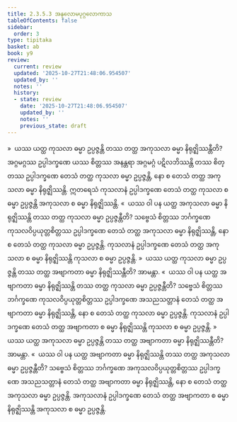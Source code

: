 ```yaml
---
title: 2.3.5.3 အနုလောမပုဂ္ဂလောကာသ
tableOfContents: false
sidebar:
  order: 3
type: tipitaka
basket: ab
book: y9
review:
  current: review
  updated: '2025-10-27T21:48:06.954507'
  updated_by: ''
  notes: ''
  history:
  - state: review
    date: '2025-10-27T21:48:06.954507'
    updated_by: ''
    notes: ''
    previous_state: draft
---
```



<ReviewStatus review={frontmatter.review} showDetails={true} />

<HypothesisAnnotation frontmatter={frontmatter} />

<DynamicBreadcrumb />

<Division number="212" book="y9" e="ch" v="35" p="66">

<Paragraph number="884" book="y9">
»  ယဿ ယတ္ထ ကုသလာ ဓမ္မာ ဥပ္ပဇ္ဇန္တိ တဿ တတ္ထ အကုသလာ ဓမ္မာ နိရုဇ္ဈိဿန္တီတိ?
</Paragraph>

<Paragraph number="885" book="y9">
အဂ္ဂမဂ္ဂဿ ဥပ္ပါဒက္ခဏေ ယဿ စိတ္တဿ အနန္တရာ အဂ္ဂမဂ္ဂံ ပဋိလဘိဿန္တိ တဿ စိတ္တဿ ဥပ္ပါဒက္ခဏေ တေသံ တတ္ထ ကုသလာ ဓမ္မာ ဥပ္ပဇ္ဇန္တိ, နော စ တေသံ တတ္ထ အကုသလာ ဓမ္မာ နိရုဇ္ဈိဿန္တိ. ဣတရေသံ ကုသလာနံ ဥပ္ပါဒက္ခဏေ တေသံ တတ္ထ ကုသလာ စ ဓမ္မာ ဥပ္ပဇ္ဇန္တိ အကုသလာ စ ဓမ္မာ နိရုဇ္ဈိဿန္တိ.
</Paragraph>

<Paragraph number="886" book="y9">
«  ယဿ ဝါ ပန ယတ္ထ အကုသလာ ဓမ္မာ နိရုဇ္ဈိဿန္တိ တဿ တတ္ထ ကုသလာ ဓမ္မာ ဥပ္ပဇ္ဇန္တီတိ?
</Paragraph>

<Paragraph number="887" book="y9">
သဗ္ဗေသံ စိတ္တဿ ဘင်္ဂက္ခဏေ ကုသလဝိပ္ပယုတ္တစိတ္တဿ ဥပ္ပါဒက္ခဏေ တေသံ တတ္ထ အကုသလာ ဓမ္မာ နိရုဇ္ဈိဿန္တိ, နော စ တေသံ တတ္ထ ကုသလာ ဓမ္မာ ဥပ္ပဇ္ဇန္တိ. ကုသလာနံ ဥပ္ပါဒက္ခဏေ တေသံ တတ္ထ အကုသလာ စ ဓမ္မာ နိရုဇ္ဈိဿန္တိ ကုသလာ စ ဓမ္မာ ဥပ္ပဇ္ဇန္တိ.
</Paragraph>

<Paragraph number="888" book="y9">
»  ယဿ ယတ္ထ ကုသလာ ဓမ္မာ ဥပ္ပဇ္ဇန္တိ တဿ တတ္ထ အဗျာကတာ ဓမ္မာ နိရုဇ္ဈိဿန္တီတိ? အာမန္တာ.
</Paragraph>

<Paragraph number="889" book="y9">
«  ယဿ ဝါ ပန ယတ္ထ အဗျာကတာ ဓမ္မာ နိရုဇ္ဈိဿန္တိ တဿ တတ္ထ ကုသလာ ဓမ္မာ ဥပ္ပဇ္ဇန္တီတိ?
</Paragraph>

<Paragraph number="890" book="y9">
သဗ္ဗေသံ စိတ္တဿ ဘင်္ဂက္ခဏေ ကုသလဝိပ္ပယုတ္တစိတ္တဿ ဥပ္ပါဒက္ခဏေ အသညသတ္တာနံ တေသံ တတ္ထ အဗျာကတာ ဓမ္မာ နိရုဇ္ဈိဿန္တိ, နော စ တေသံ တတ္ထ ကုသလာ ဓမ္မာ ဥပ္ပဇ္ဇန္တိ. ကုသလာနံ ဥပ္ပါဒက္ခဏေ တေသံ တတ္ထ အဗျာကတာ စ ဓမ္မာ နိရုဇ္ဈိဿန္တိ ကုသလာ စ ဓမ္မာ ဥပ္ပဇ္ဇန္တိ.
</Paragraph>

</Division>
<Division number="213" book="y9" e="ch" v="35" p="66">

<Paragraph number="891" book="y9">
»  ယဿ ယတ္ထ အကုသလာ ဓမ္မာ ဥပ္ပဇ္ဇန္တိ တဿ တတ္ထ အဗျာကတာ ဓမ္မာ နိရုဇ္ဈိဿန္တီတိ? အာမန္တာ.
</Paragraph>

<Paragraph number="892" book="y9">
«  ယဿ ဝါ ပန ယတ္ထ အဗျာကတာ ဓမ္မာ နိရုဇ္ဈိဿန္တိ တဿ တတ္ထ အကုသလာ ဓမ္မာ ဥပ္ပဇ္ဇန္တီတိ?
</Paragraph>

<Paragraph number="893" book="y9">
သဗ္ဗေသံ စိတ္တဿ ဘင်္ဂက္ခဏေ အကုသလဝိပ္ပယုတ္တစိတ္တဿ ဥပ္ပါဒက္ခဏေ အသညသတ္တာနံ တေသံ တတ္ထ အဗျာကတာ ဓမ္မာ နိရုဇ္ဈိဿန္တိ, နော စ တေသံ တတ္ထ အကုသလာ ဓမ္မာ ဥပ္ပဇ္ဇန္တိ. အကုသလာနံ ဥပ္ပါဒက္ခဏေ တေသံ တတ္ထ အဗျာကတာ စ ဓမ္မာ နိရုဇ္ဈိဿန္တိ အကုသလာ စ ဓမ္မာ ဥပ္ပဇ္ဇန္တိ.
</Paragraph>
</Division>